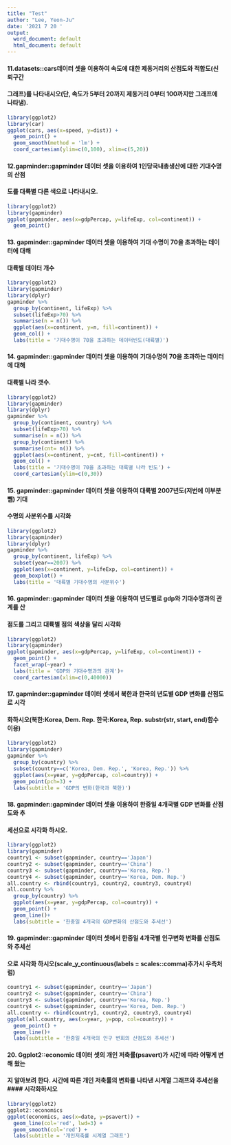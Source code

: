 ---
title: "Test"
author: "Lee, Yeon-Ju"
date: '2021 7 20 '
output:
  word_document: default
  html_document: default
---

#### 11.datasets::cars데이터 셋을 이용하여 속도에 대한 제동거리의 산점도와 적합도(신뢰구간
#### 그래프)를 나타내시오(단, 속도가 5부터 20까지 제동거리 0부터 100까지만 그래프에 나타냄).

```{r}
library(ggplot2)
library(car)
ggplot(cars, aes(x=speed, y=dist)) +
  geom_point() +
  geom_smooth(method = 'lm') +
  coord_cartesian(ylim=c(0,100), xlim=c(5,20))
```


#### 12.gapminder::gapminder 데이터 셋을 이용하여 1인당국내총생산에 대한 기대수명의 산점
#### 도를 대륙별 다른 색으로 나타내시오.

```{r}
library(ggplot2)
library(gapminder)
ggplot(gapminder, aes(x=gdpPercap, y=lifeExp, col=continent)) +
  geom_point()
```


#### 13. gapminder::gapminder 데이터 셋을 이용하여 기대 수명이 70을 초과하는 데이터에 대해
#### 대륙별 데이터 개수

```{r}
library(ggplot2)
library(gapminder)
library(dplyr)
gapminder %>% 
  group_by(continent, lifeExp) %>% 
  subset(lifeExp>70) %>% 
  summarise(n = n()) %>% 
  ggplot(aes(x=continent, y=n, fill=continent)) +
  geom_col() +
  labs(title = '기대수명이 70을 초과하는 데이터빈도(대륙별)')
```


#### 14. gapminder::gapminder 데이터 셋을 이용하여 기대수명이 70을 초과하는 데이터에 대해
#### 대륙별 나라 갯수.

```{r}
library(ggplot2)
library(gapminder)
library(dplyr)
gapminder %>% 
  group_by(continent, country) %>% 
  subset(lifeExp>70) %>% 
  summarise(n = n()) %>% 
  group_by(continent) %>% 
  summarise(cnt= n()) %>% 
  ggplot(aes(x=continent, y=cnt, fill=continent)) +
  geom_col() +
  labs(title = '기대수명이 70을 초과하는 대륙별 나라 빈도') +
  coord_cartesian(ylim=c(0,30))
```


#### 15. gapminder::gapminder 데이터 셋을 이용하여 대륙별 2007년도(저번에 이부분 뺌) 기대
#### 수명의 사분위수를 시각화

```{r}
library(ggplot2)
library(gapminder)
library(dplyr)
gapminder %>% 
  group_by(continent, lifeExp) %>% 
  subset(year==2007) %>% 
  ggplot(aes(x=continent, y=lifeExp, col=continent)) +
  geom_boxplot() +
  labs(title = '대륙별 기대수명의 사분위수')
```


#### 16. gapminder::gapminder 데이터 셋을 이용하여 년도별로 gdp와 기대수명과의 관계를 산
#### 점도를 그리고 대륙별 점의 색상을 달리 시각화

```{r}
library(ggplot2)
library(gapminder)
ggplot(gapminder, aes(x=gdpPercap, y=lifeExp, col=continent)) +
  geom_point() +
  facet_wrap(~year) +
  labs(title = 'GDP와 기대수명과의 관계')+
  coord_cartesian(xlim=c(0,40000))
```


#### 17. gapminder::gapminder 데이터 셋에서 북한과 한국의 년도별 GDP 변화를 산점도로 시각
#### 화하시오(북한:Korea, Dem. Rep. 한국:Korea, Rep. substr(str, start, end)함수 이용)

```{r}
library(ggplot2)
library(gapminder)
gapminder %>% 
  group_by(country) %>% 
  subset(country==c('Korea, Dem. Rep.', 'Korea, Rep.')) %>% 
  ggplot(aes(x=year, y=gdpPercap, col=country)) +
  geom_point(pch=3) +
  labs(subtitle = 'GDP의 변화(한국과 북한)')
```


#### 18. gapminder::gapminder 데이터 셋을 이용하여 한중일 4개국별 GDP 변화를 산점도와 추
#### 세선으로 시각화 하시오.

```{r}
library(ggplot2)
library(gapminder)
country1 <- subset(gapminder, country=='Japan')
country2 <- subset(gapminder, country=='China')
country3 <- subset(gapminder, country=='Korea, Rep.')
country4 <- subset(gapminder, country=='Korea, Dem. Rep.')
all.country <- rbind(country1, country2, country3, country4)
all.country %>% 
  group_by(country) %>% 
  ggplot(aes(x=year, y=gdpPercap, col=country)) +
  geom_point() +
  geom_line()+
  labs(subtitle = '한중일 4개국의 GDP변화의 산점도와 추세선')
```


#### 19. gapminder::gapminder 데이터 셋에서 한중일 4개국별 인구변화 변화를 산점도와 추세선
#### 으로 시각화 하시오(scale_y_continuous(labels = scales::comma)추가시 우측처럼)

```{r}
country1 <- subset(gapminder, country=='Japan')
country2 <- subset(gapminder, country=='China')
country3 <- subset(gapminder, country=='Korea, Rep.')
country4 <- subset(gapminder, country=='Korea, Dem. Rep.')
all.country <- rbind(country1, country2, country3, country4)
ggplot(all.country, aes(x=year, y=pop, col=country)) +
  geom_point() +
  geom_line()+
  labs(subtitle = '한중일 4개국의 인구 변회의 산점도와 추세선')
```


#### 20. Ggplot2::economic 데이터 셋의 개인 저축률(psavert)가 시간에 따라 어떻게 변해 왔는
#### 지 알아보려 한다. 시간에 따른 개인 저축률의 변화를 나타낸 시계열 그래프와 추세선을 #### 시각화하시오

```{r}
library(ggplot2)
ggplot2::economics
ggplot(economics, aes(x=date, y=psavert)) +
  geom_line(col='red', lwd=3) +
  geom_smooth(col='red') +
  labs(subtitle = '개인저축률 시계열 그래프')
```